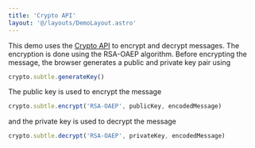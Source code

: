 ```yaml
---
title: 'Crypto API'
layout: '@/layouts/DemoLayout.astro'
---
```



This demo uses the [Crypto API](https://developer.mozilla.org/en-US/docs/Web/API/Web_Crypto_API)
to encrypt and decrypt messages.
The encryption is done using the RSA-OAEP algorithm.
Before encrypting the message, the browser generates a public and private key pair using

```js
crypto.subtle.generateKey()
```

The public key is used to encrypt the message

```js
crypto.subtle.encrypt('RSA-OAEP', publicKey, encodedMessage)
```

and the private key is used to decrypt the message

```js
crypto.subtle.decrypt('RSA-OAEP', privateKey, encodedMessage)
```

<Crypto />
